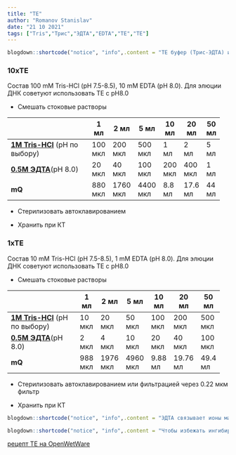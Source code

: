 ```yaml
---
title: "TE"
author: "Romanov Stanislav"
date: "21 10 2021"
tags: ["Tris","Трис","ЭДТА","EDTA","TE","ТЕ"]
---
```


```r

blogdown::shortcode("notice", "info",.content = "ТЕ буфер (Трис-ЭДТА) используется для хранения ДНК и РНК, а также для приготовления реакционных буферов. EDTA в TE хелатирует катионы магния, кальция и других двухвалентных металлов, необходимых для большинства ферментов деградации ДНК и РНК. Для хранения ДНК используют Tris с pH 8, для РНК pH 7,5. Слабощелочной pH, поддерживаемый Трис, защищает ДНК от апуринизации и последующей бета-элиминации. Для стабильности РНК необходим более нейтральный pH.")

```

### 10xTE

Cостав 100 mM Tris-HCl (pH 7.5-8.5), 10 mM EDTA (pH 8.0). Для элюции ДНК советуют использовать ТE с pH8.0

-   Смешать стоковые растворы

+-------------------------------------------------------------+---------+----------+----------+---------+---------+-------+
|                                                             | 1 мл    | 2 мл     | 5 мл     | 10 мл   | 20 мл   | 50 мл |
+=============================================================+=========+==========+==========+=========+=========+=======+
| [**1M Tris-HCl**](/labreagents/buffers/tris) (pH по выбору) | 100 мкл | 200 мкл  | 500 мкл  | 1 мл    | 2 мл    | 5 мл  |
+-------------------------------------------------------------+---------+----------+----------+---------+---------+-------+
| [**0.5М ЭДТА**](/labreagents/buffers/edta)(pH 8.0)          | 20 мкл  | 40 мкл   | 100 мкл  | 200 мкл | 400 мкл | 1 мл  |
+-------------------------------------------------------------+---------+----------+----------+---------+---------+-------+
| **mQ**                                                      | 880 мкл | 1760 мкл | 4400 мкл | 8.8 мл  | 17.6 мл | 44 мл |
+-------------------------------------------------------------+---------+----------+----------+---------+---------+-------+

-   Стерилизовать автоклавированием

-   Хранить при КТ

### 1xTE

Cостав 10 mM Tris-HCl (pH 7.5-8.5), 1 mM EDTA (pH 8.0). Для элюции ДНК советуют использовать ТE с pH8.0

-   Смешать стоковые растворы

+-------------------------------------------------------------+---------+----------+----------+---------+----------+---------+
|                                                             | 1 мл    | 2 мл     | 5 мл     | 10 мл   | 20 мл    | 50 мл   |
+=============================================================+=========+==========+==========+=========+==========+=========+
| [**1M Tris-HCl**](/labreagents/buffers/tris) (pH по выбору) | 10 мкл  | 20 мкл   | 50 мкл   | 100 мкл | 200 мкл  | 500 мкл |
+-------------------------------------------------------------+---------+----------+----------+---------+----------+---------+
| [**0.5М ЭДТА**](/labreagents/buffers/edta)(pH 8.0)          | 2 мкл   | 4 мкл    | 10 мкл   | 20 мкл  | 40 мкл   | 100 мкл |
+-------------------------------------------------------------+---------+----------+----------+---------+----------+---------+
| **mQ**                                                      | 988 мкл | 1976 мкл | 4960 мкл | 9.88 мл | 19.76 мл | 49.4 мл |
+-------------------------------------------------------------+---------+----------+----------+---------+----------+---------+

-   Стерилизовать автоклавированием или фильтрацией через 0.22 мкм фильтр

-   Хранить при КТ

```r

blogdown::shortcode("notice", "info",.content = "ЭДТА связывает ионы магния в соотношении 1:1. Поскольку магний требуется для протекания ферментативных реакций, нужно учитывать присутствие 1 мМ ЭДТА в образце ДНК при постановке ПЦР и других реакций.")
```

```r

blogdown::shortcode("notice", "info",.content = "Чтобы избежать ингибирования ЭДТА, в некоторых протоколых используется 0.1-кратный ТЕ, или ТЕ с 0.1мМ ЭДТА.")
```

[рецепт TE на OpenWetWare](https://openwetware.org/wiki/TE)
